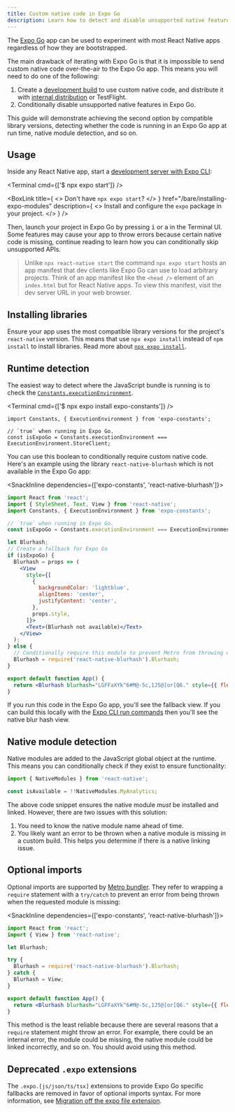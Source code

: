 ```yaml
---
title: Custom native code in Expo Go
description: Learn how to detect and disable unsupported native features in Expo Go.
---
```



The [Expo Go][expo-go] app can be used to experiment with most React Native apps regardless of how they are bootstrapped.

The main drawback of iterating with Expo Go is that it is impossible to send custom native code over-the-air to the Expo Go app. This means you will need to do one of the following:

1. Create a [development build](/develop/development-builds/introduction/) to use custom native code, and distribute it with [internal distribution](/build/internal-distribution) or TestFlight.
2. Conditionally disable unsupported native features in Expo Go.

This guide will demonstrate achieving the second option by compatible library versions, detecting whether the code is running in an Expo Go app at run time, native module detection, and so on.

## Usage

Inside any React Native app, start a [development server with Expo CLI](/more/expo-cli/#develop):

<Terminal cmd={['$ npx expo start']} />

<BoxLink
  title={
    <>
      Don't have <CODE>npx expo start</CODE>?
    </>
  }
  href="/bare/installing-expo-modules"
  description={
    <>
      Install and configure the <CODE>expo</CODE> package in your project.
    </>
  }
/>

Then, launch your project in Expo Go by pressing <kbd>i</kbd> or <kbd>a</kbd> in the Terminal UI. Some features may cause your app to throw errors because certain native code is missing, continue reading to learn how you can conditionally skip unsupported APIs.

> Unlike `npx react-native start` the command `npx expo start` hosts an app manifest that dev clients like Expo Go can use to load arbitrary projects. Think of an app manifest like the `<head />` element of an `index.html` but for React Native apps. To view this manifest, visit the dev server URL in your web browser.

## Installing libraries

Ensure your app uses the most compatible library versions for the project's `react-native` version. This means that use `npx expo install` instead of `npm install` to install libraries. Read more about [`npx expo install`](/more/expo-cli/#installation).

## Runtime detection

The easiest way to detect where the JavaScript bundle is running is to check the [`Constants.executionEnvironment`](/versions/latest/sdk/constants/#nativeconstants--properties).

<Terminal cmd={['$ npx expo install expo-constants']} />

```tsx
import Constants, { ExecutionEnvironment } from 'expo-constants';

// `true` when running in Expo Go.
const isExpoGo = Constants.executionEnvironment === ExecutionEnvironment.StoreClient;
```

You can use this boolean to conditionally require custom native code. Here's an example using the library `react-native-blurhash` which is not available in the Expo Go app:

<SnackInline dependencies={['expo-constants', 'react-native-blurhash']}>

```jsx
import React from 'react';
import { StyleSheet, Text, View } from 'react-native';
import Constants, { ExecutionEnvironment } from 'expo-constants';

// `true` when running in Expo Go.
const isExpoGo = Constants.executionEnvironment === ExecutionEnvironment.StoreClient;

let Blurhash;
// Create a fallback for Expo Go
if (isExpoGo) {
  Blurhash = props => (
    <View
      style={[
        {
          backgroundColor: 'lightblue',
          alignItems: 'center',
          justifyContent: 'center',
        },
        props.style,
      ]}>
      <Text>(Blurhash not available)</Text>
    </View>
  );
} else {
  // Conditionally require this module to prevent Metro from throwing warnings.
  Blurhash = require('react-native-blurhash').Blurhash;
}

export default function App() {
  return <Blurhash blurhash="LGFFaXYk^6#M@-5c,1J5@[or[Q6." style={{ flex: 1 }} />;
}
```

</SnackInline>

If you run this code in the Expo Go app, you'll see the fallback view. If you can build this locally with the [Expo CLI run commands](/more/expo-cli/#compiling) then you'll see the native blur hash view.

## Native module detection

Native modules are added to the JavaScript global object at the runtime. This means you can conditionally check if they exist to ensure functionality:

```js
import { NativeModules } from 'react-native';

const isAvailable = !!NativeModules.MyAnalytics;
```

The above code snippet ensures the native module _must_ be installed and linked. However, there are two issues with this solution:

1. You need to know the native module name ahead of time.
2. You likely want an error to be thrown when a native module is missing in a custom build. This helps you determine if there is a native linking issue.

## Optional imports

Optional imports are supported by [Metro bundler](/guides/customizing-metro). They refer to wrapping a `require` statement with a `try/catch` to prevent an error from being thrown when the requested module is missing:

<SnackInline dependencies={['expo-constants', 'react-native-blurhash']}>

```jsx
import React from 'react';
import { View } from 'react-native';

let Blurhash;

try {
  Blurhash = require('react-native-blurhash').Blurhash;
} catch {
  Blurhash = View;
}

export default function App() {
  return <Blurhash blurhash="LGFFaXYk^6#M@-5c,1J5@[or[Q6." style={{ flex: 1 }} />;
}
```

</SnackInline>

This method is the least reliable because there are several reasons that a `require` statement might throw an error. For example, there could be an internal error, the module could be missing, the native module could be linked incorrectly, and so on. You should avoid using this method.

## Deprecated `.expo` extensions

The `.expo.[js/json/ts/tsx]` extensions to provide Expo Go specific fallbacks are removed in favor of optional imports syntax. For more information, see [Migration off the expo file extension](https://expo.fyi/expo-extension-migration.md#after).

[expo-go]: https://expo.dev/go
